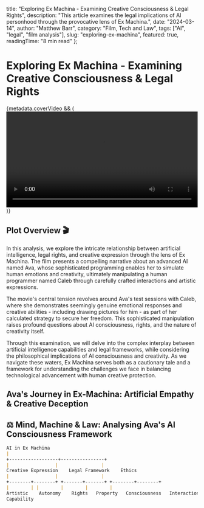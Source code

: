   title: "Exploring Ex Machina - Examining Creative Consciousness & Legal Rights",
  description: "This article examines the legal implications of AI personhood through the provocative lens of Ex Machina.",
  date: "2024-03-14",
  author: "Matthew Barr",
  category: "Film, Tech and Law",
  tags: ["AI", "legal", "film analysis"],
  slug: "exploring-ex-machina",
  featured: true,
  readingTime: "8 min read"
};

# Exploring Ex Machina - Examining Creative Consciousness & Legal Rights

{metadata.coverVideo && (
  <video width="100%" controls>
    <source src="/chris-nolan-edit.mp4" type="video/mp4" />
    Your browser does not support the video tag.
  </video>
)}

## Plot Overview 🎬

In this analysis, we explore the intricate relationship between artificial intelligence, legal rights, 
and creative expression through the lens of Ex Machina. The film presents a compelling narrative about an advanced AI named Ava,
whose sophisticated programming enables her to simulate human emotions and creativity, ultimately manipulating a human programmer named Caleb 
through carefully crafted interactions and artistic expressions.

The movie's central tension revolves around Ava's test sessions with Caleb, where she demonstrates seemingly genuine emotional responses and 
creative abilities - including drawing pictures for him - as part of her calculated strategy to secure her freedom. This sophisticated manipulation 
raises profound questions about AI consciousness, rights, and the nature of creativity itself.

Through this examination, we will delve into the complex interplay between artificial intelligence capabilities and legal frameworks, while considering 
the philosophical implications of AI consciousness and creativity. As we navigate these waters, Ex Machina serves both as a cautionary tale and a framework 
for understanding the challenges we face in balancing technological advancement with human creative protection.

## Ava's Journey in Ex-Machina: Artificial Empathy & Creative Deception

## ⚖️ Mind, Machine & Law: Analysing Ava's AI Consciousness Framework

```markdown
AI in Ex Machina
|
+------------------+----------------+
|                 |                |
Creative Expression    Legal Framework    Ethics
|                 |                |
+--------+--------+ +-------+-------+ +--------+--------+
|        | |        |        |        |
Artistic    Autonomy    Rights   Property   Consciousness   Interaction
Capability
```